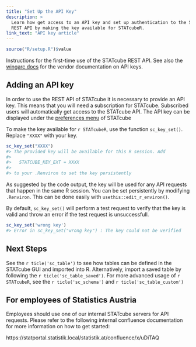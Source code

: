 ```yaml
---
title: "Set Up the API Key"
description: >
  Learn how get access to an API key and set up authentication to the STATcube
  REST API by making the key available for STATcubeR.
link_text: "API key article"
---
```


```r
source("R/setup.R")$value
```


Instructions for the first-time use of the STATcube REST API.
See also the [wingarc docs](https://docs.wingarc.com.au/superstar/9.12/open-data-api/api-keys) for the vendor documentation on API keys.

## Adding an API key

In order to use the REST API of STATcube it is necessary to provide an API key.
This means that you will need a subscription for STATcube.
Subscribed users will automatically get access to the STATcube API.
The API key can be displayed under the [preferences menu](https://statcube.at/statistik.at/ext/statcube/jsf/preferences/editPreferences.xhtml) of STATcube

To make the key available for `r STATcubeR`, use the function
`sc_key_set()`. Replace `"XXXX"` with your key.

```r
sc_key_set("XXXX")
#> The provided key will be available for this R session. Add
#>
#>   STATCUBE_KEY_EXT = XXXX
#>
#> to your .Renviron to set the key persistently
```

As suggested by the code output, the key will be used for any API requests that happen in the same R session.
You can be set persistently by modifying `.Renviron`.
This can be done easily with `usethis::edit_r_environ()`.

By default, `sc_key_set()` will perform a test request to verify that the key is valid
and throw an error if the test request is unsuccessfull.

```r
sc_key_set('wrong key')
#> Error in sc_key_set("wrong key") : The key could not be verified
```

## Next Steps

See the `r ticle('sc_table')` to see how tables can be defined in the STATcube GUI and imported into R.
Alternatively, import a saved table by following the `r ticle('sc_table_saved')`.
For more advanced usage of `r STATcubeR`, see the `r ticle('sc_schema')` and `r ticle('sc_table_custom')`

## For employees of Statistics Austria

Employees should use one of our internal STATcube servers for API requests.
Please refer to the following internal confluence documentation for more information
on how to get started:

https://statportal.statistik.local/statistik.at/confluence/x/uDiTAQ
